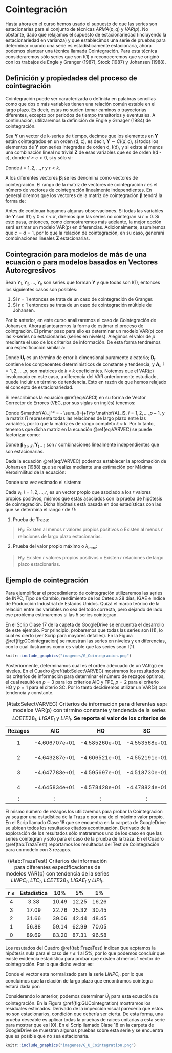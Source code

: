 # Cointegración

Hasta ahora en el curso hemos usado el supuesto de que las series son estacionarias para el conjunto de técnicas $ARMA(p,q)$ y $VAR(p)$. No obstante, dado que relajamos el supuesto de estacionariedad (incluyendo la estacionariedad en varianza) y que establecimos una serie de pruebas para determinar cuando una serie es estadísticamente estacionaria, ahora podemos plantear una técnica llamada Cointegración. Para esta técnica consideraremos sólo series que son $I(1)$ y reconoceremos que se originó con los trabajos de Engle y Granger (1987), Stock (1987) y Johansen (1988).

## Definición y propiedades del proceso de cointegración

Cointegración puede ser caracterizada o definida en palabras sencillas como que dos o más variables tienen una relación común estable en el largo plazo. Es decir, estas no suelen tomar caminos o trayectorias diferentes, excepto por periodos de tiempo transitorios y eventuales. A continuación, utilizaremos la definición de Engle y Grnager (1984) de cointegración.

Sea $\mathbf{Y}$ un vector de k-series de tiempo, decimos que los elementos en $\mathbf{Y}$ están cointegrados en un orden (d, c), es decir, $\mathbf{Y} \sim CI(d, c)$, si todos los elementos de $\mathbf{Y}$ son series integradas de orden d, I(d), y si existe al menos una combinación lineal no trivial $\mathbf{Z}$ de esas variables que es de orden I(d - c), donde $d \geq c > 0$, si y sólo si:
\begin{equation}
    \boldsymbol{\beta}_i' \mathbf{Y}_t = \mathbf{Y}_{it} \sim I(d-c)
    (\#eq:em1)
\end{equation}

Donde $i = 1, 2, \ldots, r$ y $r < k$.

A los diferentes vectores $\boldsymbol{\beta}_i$ se les denomina como vectores de cointegración. El rango de la matriz de vectores de cointegración $r$ es el número de vectores de cointegración linealmente independientes. En general diremos que los vectores de la matriz de cointegración $\boldsymbol{\beta}$ tendrá la forma de:
\begin{equation}
    \boldsymbol{\beta}' \mathbf{Y}_t = \mathbf{Z}_t
        (\#eq:em2)
\end{equation}

Antes de continuar hagamos algunas observaciones. Si todas las variables de $\mathbf{Y}$ son I(1) y $0 \leq r < k$, diremos que las series no cointegran si $r = 0$. Si esto pasa, entonces, como demostraremos más adelante, la mejor opción será estimar un modelo VAR(p) en diferencias. Adicionalmente, asumiremos que $c = d = 1$, por lo que la relación de cointegración, en su caso, generará combinaciones lineales $\mathbf{Z}$ estacionarias.

## Cointegración para modelos de más de una ecuación o para modelos basados en Vectores Autoregresivos

Sean $Y_1, Y_2, \ldots, Y_k$ son series que forman $\mathbf{Y}$ y que todas son I(1), entonces los siguientes casos son posibles:

1. Si $r = 1$ entonces se trata de un caso de cointegración de Granger.
2. Si $r \geq 1$ entonces se trata de un caso de cointegración múltiple de Johansen.


Por lo anterior, en este curso analizaremos el caso de Cointegración de Johansen. Ahora plantearemos la forma de estimar el proceso de cointgración. El primer paso para ello es determinar un modelo VAR(p) con las k-series no estacionarias (series en niveles). Alegimos el valor de $p$ mediante el uso de los criterios de información. De esta forma tendremos una especificación similar a:
\begin{equation}
    \mathbf{Y}_t = \sum_{j=1}^p \mathbf{A}_j \mathbf{Y}_{t-j} + \mathbf{D}_t + \mathbf{U}_t
        (\#eq:VARCI)
\end{equation}

Donde $\mathbf{U}_t$ es un término de error k-dimensional puramente aleatorio; $\mathbf{D}_t$ contiene los compeoentes deterministicos de constante y tendencia, y $\mathbf{A}_i$, $i = 1, 2, \ldots, p$, son matrices de $k \times k$ coeficientes. Notemos que el VAR(p) involucrado en este caso, a diferencia del VAR anteriormente estudiado, puede incluir un término de tendencia. Esto en razón de que hemos relajado el concepto de estacionariedad.

Si reescribimos la ecuación \@ref(eq:VARCI) en su forma de Vector Corrector de Errores (VEC, por sus siglas en inglés) tenemos:
\begin{eqnarray}
    \mathbf{Y}_t - \mathbf{Y}_{t-1} & = & \Delta \mathbf{Y}_t \nonumber \\
    & = & \sum_{j=1}^p \mathbf{A}_j \mathbf{Y}_{t-j} + \mathbf{D}_t - \mathbf{Y}_{t-1} + \mathbf{U}_t \nonumber \\
    & = & (\mathbf{A}_1 - \mathbf{I}) \mathbf{Y}_{t-1} + \mathbf{A}_2 \mathbf{Y}_{t-2} + \ldots + \mathbf{A}_p \mathbf{Y}_{t-p} + \mathbf{D}_t + \mathbf{U}_t \nonumber \\
    & = & \left( \sum_{j=1}^{p} \mathbf{A}_j - \mathbf{I} \right) \mathbf{Y}_{t-1} + \sum_{j=1}^{p-1} \mathbf{A}^*_j \Delta \mathbf{Y}_{t-j} + \mathbf{D}_t \mathbf{U}_t \nonumber \\
    & = & - \left( \mathbf{I} - \sum_{j=1}^{p} \mathbf{A}_j \right) \mathbf{Y}_{t-1} + \sum_{j=1}^{p-1} \mathbf{A}^*_j \Delta \mathbf{Y}_{t-j} + \mathbf{D}_t \mathbf{U}_t \nonumber \\
    \Delta \mathbf{Y}_t & = & - \Pi \mathbf{Y}_{t-1} + \sum_{j=1}^{p-1} \mathbf{A}^*_j \Delta \mathbf{Y}_{t-j} + \mathbf{D}_t + \mathbf{U}_t
    (\#eq:VARVEC)
\end{eqnarray}

Donde $\mathbf{A}_j^* = - \sum_{i=j+1}^p \mathbf{A}_i$, $i = 1, 2, \ldots, p-1$, y la matriz $\Pi$ representa todas las relaciones de largo plazo entre las variables, por lo que la matriz es de rango completo $k \times k$. Por lo tanto, tenemos que dicha matriz en la ecuación \@ref(eq:VARVEC) se puede factorizar como:
\begin{equation}
    \Pi_{(k \times k)} = \Gamma_{(k \times r)} \boldsymbol{\beta}_{(r \times k)}'
    (\#eq:PiMatrix)
\end{equation}

Donde $\boldsymbol{\beta}_{(r \times k)}' \mathbf{Y}_{t-1}$ son $r$ combinaciones linealmente independientes que son estacionarias.

Dada la ecuación \@ref(eq:VARVEC) podemos establecer la aproximación de Johansen (1988) que se realiza mediante una estimación por Máxima Verosimilitud de la ecuación:
\begin{equation}
    \Delta \mathbf{Y}_t + \Gamma \boldsymbol{\beta}' \mathbf{Y}_{t-1} = \sum_{j=1}^{p-1} \mathbf{A}^*_j \Delta \mathbf{Y}_{t-j} + \mathbf{D}_t + \mathbf{U}_t
        (\#eq:PiMatrix1)
\end{equation}

Donde una vez estimado el sistema:
\begin{equation}
    \boldsymbol{\beta} = [v_1, v_2, \ldots, v_r]
        (\#eq:PiMatrix2)
\end{equation}

Cada $v_i$, $i = 1, 2, \ldots, r$, es un vector propio que asociado a los $r$ valores propios positivos, mismos que estás asociados con la prueba de hipótesis de cointegración. Dicha hipótesis está basada en dos estadísticas con las que se determina el rango $r$ de $\Pi$:

1. Prueba de Traza:
    
> $H_0 :$ Existen al menos $r$ valores propios positivos o Existen al menos $r$ relaciones de largo plazo estacionarias.
    
2. Prueba del valor propio máximo o $\lambda_{max}$:
    
> $H_0 :$ Existen $r$ valores propios positivos o Existen $r$ relaciones de largo plazo estacionarias.


## Ejemplo de cointegración

Para ejemplificar el procedimiento de cointegración utilizaremos las series de INPC, Tipo de Cambio, rendimiento de los Cetes a 28 días, IGAE e Índice de Producción Industrial de Estados Unidos. Quizá el marco teórico de la relación entre las variables no sea del todo correcta, pero dejando de lado ese problema estimaremos si las 5 series cointegran.

En el Scrip Clase 17 de la capeta de GoogleDrive se encuentra el desarrollo de este ejemplo. Por principio, probaremos que todas las series son I(1), lo cual es cierto (ver Scrip para mayores detalles). En la Figura \@ref(fig:GCointegracion) se muestran las series en niveles y en diferencias, con lo cual ilustramos como es viable que las series sean I(1).

```r

knitr::include_graphics("imagenes/G_Cointegracion.png")

```


Posteriormente, determinamos cuál es el orden adecuado de un VAR(p) en niveles. En el Cuadro \@ref(tab:SelectVARVEC) mostramos los resultados de los criterios de información para determinar el número de rezagos óptimos, el cual resultó en $p = 3$ para los criterios AIC y FPE, $p = 2$ para el criterio HQ y $p = 1$ para el citerio SC. Por lo tanto decidiremos utilizar un VAR(3) con tendencia y constante.

Table: (\#tab:SelectVARVEC) Criterios de información para diferentes especificaciones de modelos VAR(p) con término constante y tendencia de la series $LINPC_t$, $LTC_t$, $LCETE28_t$, $LIGAE_t$ y $LIPI_t$. __Se reporta el valor de los criterios de información.__

|  Rezagos | AIC | HQ | SC | FPE |
|:---:|:---:|:---:|:---:|:---:|
|   1 | -4.606707e+01 | -4.585260e+01 | -4.553568e+01 | 9.848467e-21 |
|    2 | -4.643287e+01 | -4.606521e+01 | -4.552191e+01 | 6.834064e-21 |
|    3 | -4.647783e+01 | -4.595697e+01 | -4.518730e+01 | 6.539757e-21 |
|    4 | -4.645834e+01 | -4.578428e+01 | -4.478824e+01 | 6.679778e-21 |
| $\vdots$ | $\vdots$ | $\vdots$ | $\vdots$ | $\vdots$ |


El mismo número de rezagos los utilizaremos para probar la Cointegración ya sea por una estadística de la Traza o por una de el máximo valor propio. En el Scrip llamado Clase 18 que se encuentra en la carpeta de GoogleDrive se ubican todos los resultados citados acontinuación. Derivado de la exploración de los resultados sólo matraremos uno de los caso en que las series cointegran y sólo para el caso de la prueba de la traza. En el Cuadro \@ref(tab:TrazaTest) reportamos los resultados del Test de Cointegración para un modelo con 3 rezagos.

Table: (\#tab:TrazaTest) Criterios de información para diferentes especificaciones de modelos VAR(p) con tendencia de la series $LINPC_t$, $LTC_t$, $LCETE28_t$, $LIGAE_t$ y $LIPI_t$.

|    r $\leq$ | Estadística | 10\% | 5\% | 1\% |
|:---:|:---:|:---:|:---:|:---:|
|    4 | 3.38 | 10.49 | 12.25 | 16.26 |
|    3 | 17.09 | 22.76 | 25.32 | 30.45 |
|    2 | 31.66 | 39.06 | 42.44 | 48.45 |
|    1 | 56.88 | 59.14 | 62.99 | 70.05 |
|    0 | 89.69 | 83.20 | 87.31 | 96.58 |
    

Los resutados del Cuadro \@ref(tab:TrazaTest) indican que acptamos la hipótesis nula para el caso de $r \leq 1$ al $5\%$, por lo que podemos concluir que existe evidencia estadística para probar que existen al menos 1 vector de cointegración. Por lo que dicho vector es:
\begin{equation}
    \boldsymbol{\beta} = \left[ 
    \begin{matrix}
    1.00000000 \\
    0.151162436 \\
    -0.042650912 \\
    0.163804862 \\
    0.229295743 \\
    -0.004350646 \\
    \end{matrix} \right]
            (\#eq:PiMatrix29)
\end{equation}

Donde el vector esta normalizado para la serie $LINPC_t$, por lo que concluímos que la relación de largo plazo que encontramos cointegra estará dada por:
\begin{eqnarray*}
    LINPC_t & = & -0.151162436 LTC_t + 0.042650912 LCETE28_t \\
    &  & - 0.163804862 LIGAE_t - 0.229295743 LIPI_t \\
    &  & + 0.004350646 t
\end{eqnarray*}

Considerando lo anterior, podemos determinar $\hat{U}_t$ para esta ecuación de cointegración. En la Figura \@ref(fig:GUCointegration) mostramos los residuales estimados. Derivado de la impección visual parecería que estos no son estacionarios, condición que debería ser cierta. De esta forma, una prueba deseable es aplicar todas la pruebas de raíces unitarias a esta serie para mostrar que es I(0). En el Scrip llamado Clase 18 en la carpeta de GoogleDrive se muestran algunas pruebas sobre esta serie y se encuentra que es posible que no sea estacionaria.

```r

knitr::include_graphics("imagenes/G_U_Cointegration.png")

```


    